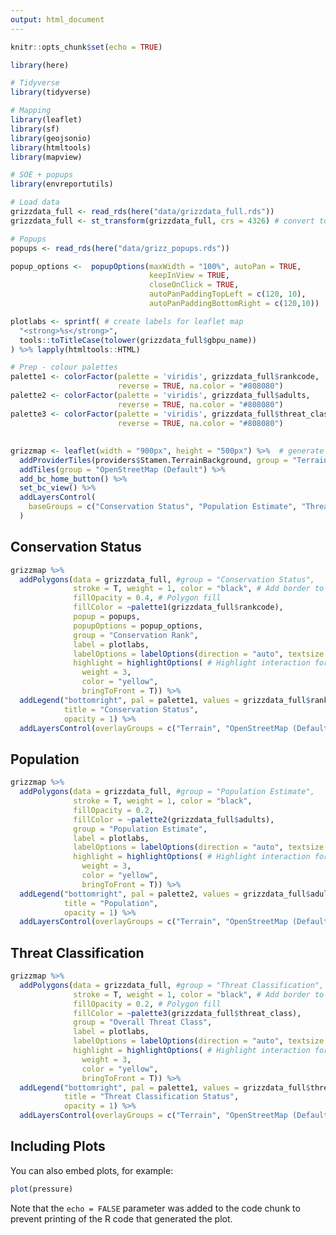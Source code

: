 ```yaml
---
output: html_document
---
```


```r
knitr::opts_chunk$set(echo = TRUE)

library(here)

# Tidyverse
library(tidyverse)

# Mapping
library(leaflet)
library(sf)
library(geojsonio)
library(htmltools)
library(mapview)

# SOE + popups
library(envreportutils)

# Load data
grizzdata_full <- read_rds(here("data/grizzdata_full.rds"))
grizzdata_full <- st_transform(grizzdata_full, crs = 4326) # convert to lat/long

# Popups
popups <- read_rds(here("data/grizz_popups.rds"))

popup_options <-  popupOptions(maxWidth = "100%", autoPan = TRUE,
                               keepInView = TRUE,
                               closeOnClick = TRUE,
                               autoPanPaddingTopLeft = c(120, 10),
                               autoPanPaddingBottomRight = c(120,10))

plotlabs <- sprintf( # create labels for leaflet map
  "<strong>%s</strong>",
  tools::toTitleCase(tolower(grizzdata_full$gbpu_name))
) %>% lapply(htmltools::HTML)

# Prep - colour palettes
palette1 <- colorFactor(palette = 'viridis', grizzdata_full$rankcode,
                        reverse = TRUE, na.color = "#808080")
palette2 <- colorFactor(palette = 'viridis', grizzdata_full$adults,
                        reverse = TRUE, na.color = "#808080")
palette3 <- colorFactor(palette = 'viridis', grizzdata_full$threat_class,
                        reverse = TRUE, na.color = "#808080")
```

## {.tabset}

```r
grizzmap <- leaflet(width = "900px", height = "500px") %>%  # generate leaflet map
  addProviderTiles(providers$Stamen.TerrainBackground, group = "Terrain") %>% 
  addTiles(group = "OpenStreetMap (Default") %>%
  add_bc_home_button() %>%
  set_bc_view() %>%
  addLayersControl(
    baseGroups = c("Conservation Status", "Population Estimate", "Threat Classification")
  )
```

## Conservation Status
```r
grizzmap %>% 
  addPolygons(data = grizzdata_full, #group = "Conservation Status",
              stroke = T, weight = 1, color = "black", # Add border to polygons
              fillOpacity = 0.4, # Polygon fill
              fillColor = ~palette1(grizzdata_full$rankcode),
              popup = popups,
              popupOptions = popup_options,
              group = "Conservation Rank",
              label = plotlabs,
              labelOptions = labelOptions(direction = "auto", textsize = "12px"),
              highlight = highlightOptions( # Highlight interaction for mouse hover
                weight = 3,
                color = "yellow",
                bringToFront = T)) %>%
  addLegend("bottomright", pal = palette1, values = grizzdata_full$rankcode,
            title = "Conservation Status",
            opacity = 1) %>%
  addLayersControl(overlayGroups = c("Terrain", "OpenStreetMap (Default)"))
```

## Population 
``` r
grizzmap %>%
  addPolygons(data = grizzdata_full, #group = "Population Estimate",
              stroke = T, weight = 1, color = "black",
              fillOpacity = 0.2,
              fillColor = ~palette2(grizzdata_full$adults),
              group = "Population Estimate",
              label = plotlabs,
              labelOptions = labelOptions(direction = "auto", textsize = "12px"),
              highlight = highlightOptions( # Highlight interaction for mouse hover
                weight = 3,
                color = "yellow",
                bringToFront = T)) %>%
  addLegend("bottomright", pal = palette2, values = grizzdata_full$adults,
            title = "Population",
            opacity = 1) %>%
  addLayersControl(overlayGroups = c("Terrain", "OpenStreetMap (Default)"))
```

## Threat Classification
``` r
grizzmap %>%
  addPolygons(data = grizzdata_full, #group = "Threat Classification",
              stroke = T, weight = 1, color = "black", # Add border to polygons
              fillOpacity = 0.2, # Polygon fill
              fillColor = ~palette3(grizzdata_full$threat_class),
              group = "Overall Threat Class",
              label = plotlabs,
              labelOptions = labelOptions(direction = "auto", textsize = "12px"),
              highlight = highlightOptions( # Highlight interaction for mouse hover
                weight = 3,
                color = "yellow",
                bringToFront = T)) %>%
  addLegend("bottomright", pal = palette1, values = grizzdata_full$threat_class,
            title = "Threat Classification Status",
            opacity = 1) %>%
  addLayersControl(overlayGroups = c("Terrain", "OpenStreetMap (Default)"))
```

## Including Plots

You can also embed plots, for example:

```r
plot(pressure)
```

Note that the `echo = FALSE` parameter was added to the code chunk to prevent printing of the R code that generated the plot.
